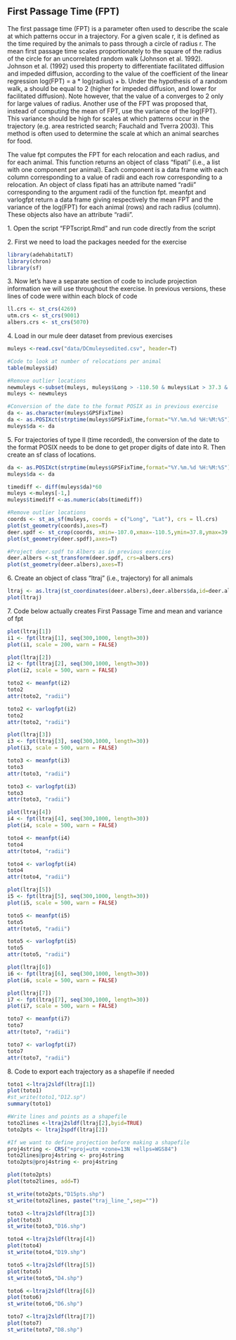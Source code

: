 ## First Passage Time (FPT)

The first passage time (FPT) is a parameter often used to describe the scale at which patterns occur in a trajectory. For a given scale r, it is defined as the time required by the animals to pass through a circle of radius r. The mean first passage time scales proportionately to the square of the radius of the circle for an uncorrelated random walk (Johnson et al. 1992). Johnson et al. (1992) used this property to differentiate facilitated diffusion and impeded diffusion, according to the value of the coefficient of the linear regression log(FPT) = a \* log(radius) + b. Under the hypothesis of a random walk, a should be equal to 2 (higher for impeded diffusion, and lower for facilitated diffusion). Note however, that the value of a converges to 2 only for large values of radius. Another use of the FPT was proposed that, instead of computing the mean of FPT, use the variance of the log(FPT). This variance should be high for scales at which patterns occur in the trajectory (e.g. area restricted search; Fauchald and Tverra 2003). This method is often used to determine the scale at which an animal searches for food.

The value fpt computes the FPT for each relocation and each radius, and for each animal. This function returns an object of class "fipati" (i.e., a list with one component per animal). Each component is a data frame with each column corresponding to a value of radii and each row corresponding to a relocation. An object of class fipati has an attribute named "radii" corresponding to the argument radii of the function fpt. meanfpt and varlogfpt return a data frame giving respectively the mean FPT and the variance of the log(FPT) for each animal (rows) and rach radius (column). These objects also have an attribute "radii".

1\. Open the script "FPTscript.Rmd" and run code directly from the script

2\. First we need to load the packages needed for the exercise

```r
library(adehabitatLT)
library(chron)
library(sf)
```

3\. Now let's have a separate section of code to include projection information we will use throughout the exercise. In previous versions, these lines of code were within each block of code

```r
ll.crs <- st_crs(4269)
utm.crs <- st_crs(9001)
albers.crs <- st_crs(5070)
```

4\. Load in our mule deer dataset from previous exercises

```r
muleys <-read.csv("data/DCmuleysedited.csv", header=T)

#Code to look at number of relocations per animal
table(muleys$id)

#Remove outlier locations
newmuleys <-subset(muleys, muleys$Long > -110.50 & muleys$Lat > 37.3 & muleys$Long < -107)
muleys <- newmuleys

#Conversion of the date to the format POSIX as in previous exercise
da <- as.character(muleys$GPSFixTime)
da <- as.POSIXct(strptime(muleys$GPSFixTime,format="%Y.%m.%d %H:%M:%S"))
muleys$da <- da
```

5\. For trajectories of type II (time recorded), the conversion of the date to the format POSIX needs to be done to get proper digits of date into R. Then create an sf class of locations.

```r
da <- as.POSIXct(strptime(muleys$GPSFixTime,format="%Y.%m.%d %H:%M:%S"))
muleys$da <- da

timediff <- diff(muleys$da)*60
muleys <-muleys[-1,]
muleys$timediff <-as.numeric(abs(timediff)) 

#Remove outlier locations
coords <- st_as_sf(muleys, coords = c("Long", "Lat"), crs = ll.crs)
plot(st_geometry(coords),axes=T)
deer.spdf <- st_crop(coords, xmin=-107.0,xmax=-110.5,ymin=37.8,ymax=39.0)#Visually identified based on previous plot
plot(st_geometry(deer.spdf),axes=T)

#Project deer.spdf to Albers as in previous exercise
deer.albers <-st_transform(deer.spdf, crs=albers.crs)
plot(st_geometry(deer.albers),axes=T)

```

6\. Create an object of class "ltraj" (i.e., trajectory) for all animals

```r
ltraj <- as.ltraj(st_coordinates(deer.albers),deer.albers$da,id=deer.albers$id)
plot(ltraj)
```

7\. Code below actually creates First Passage Time and mean and variance of fpt

```r
plot(ltraj[1])
i1 <- fpt(ltraj[1], seq(300,1000, length=30))
plot(i1, scale = 200, warn = FALSE)

plot(ltraj[2])
i2 <- fpt(ltraj[2], seq(300,1000, length=30))
plot(i2, scale = 500, warn = FALSE)

toto2 <- meanfpt(i2)
toto2
attr(toto2, "radii")

toto2 <- varlogfpt(i2)
toto2
attr(toto2, "radii")

plot(ltraj[3])
i3 <- fpt(ltraj[3], seq(300,1000, length=30))
plot(i3, scale = 500, warn = FALSE)

toto3 <- meanfpt(i3)
toto3
attr(toto3, "radii")

toto3 <- varlogfpt(i3)
toto3
attr(toto3, "radii")

plot(ltraj[4])
i4 <- fpt(ltraj[4], seq(300,1000, length=30))
plot(i4, scale = 500, warn = FALSE)

toto4 <- meanfpt(i4)
toto4
attr(toto4, "radii")

toto4 <- varlogfpt(i4)
toto4
attr(toto4, "radii")

plot(ltraj[5])
i5 <- fpt(ltraj[5], seq(300,1000, length=30))
plot(i5, scale = 500, warn = FALSE)

toto5 <- meanfpt(i5)
toto5
attr(toto5, "radii")

toto5 <- varlogfpt(i5)
toto5
attr(toto5, "radii")

plot(ltraj[6])
i6 <- fpt(ltraj[6], seq(300,1000, length=30))
plot(i6, scale = 500, warn = FALSE)

plot(ltraj[7])
i7 <- fpt(ltraj[7], seq(300,1000, length=30))
plot(i7, scale = 500, warn = FALSE)

toto7 <- meanfpt(i7)
toto7
attr(toto7, "radii")

toto7 <- varlogfpt(i7)
toto7
attr(toto7, "radii")
```

8\. Code to export each trajectory as a shapefile if needed

```r
toto1 <-ltraj2sldf(ltraj[1])
plot(toto1)
#st_write(toto1,"D12.sp")
summary(toto1)

#Write lines and points as a shapefile
toto2lines <-ltraj2sldf(ltraj[2],byid=TRUE)
toto2pts <- ltraj2spdf(ltraj[2])

#If we want to define projection before making a shapefile
proj4string <- CRS("+proj=utm +zone=13N +ellps=WGS84")
toto2lines@proj4string <- proj4string
toto2pts@proj4string <- proj4string

plot(toto2pts)
plot(toto2lines, add=T)

st_write(toto2pts,"D15pts.shp")
st_write(toto2lines, paste("traj_line_",sep=""))

toto3 <-ltraj2sldf(ltraj[3])
plot(toto3)
st_write(toto3,"D16.shp")

toto4 <-ltraj2sldf(ltraj[4])
plot(toto4)
st_write(toto4,"D19.shp")

toto5 <-ltraj2sldf(ltraj[5])
plot(toto5)
st_write(toto5,"D4.shp")

toto6 <-ltraj2sldf(ltraj[6])
plot(toto6)
st_write(toto6,"D6.shp")

toto7 <-ltraj2sldf(ltraj[7])
plot(toto7)
st_write(toto7,"D8.shp")
```
